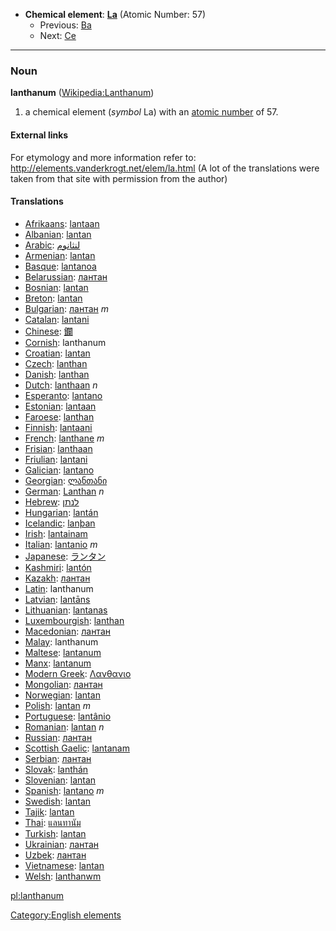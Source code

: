 *'''Chemical element''': '''[[La]]''' (Atomic Number: 57)
**Previous: [[Barium|Ba]]
**Next: [[Cerium|Ce]]
----
=== Noun ===
'''lanthanum''' ([[en:Lanthanum|Wikipedia:Lanthanum]])

# a chemical element (''symbol'' La) with an [[atomic number]] of 57.

====External links====
For etymology and more information refer to:
http://elements.vanderkrogt.net/elem/la.html
(A lot of the translations were taken from that site with permission from the author)

==== Translations ====
*[[Afrikaans]]: [[lantaan]]
*[[Albanian]]: [[lantan]]
*[[Arabic]]: [[لنثانوم]]
*[[Armenian]]: [[lantan]]
*[[Basque]]: [[lantanoa]]
*[[Belarussian]]: [[лантан]]
*[[Bosnian]]: [[lantan]]
*[[Breton]]: [[lantan]]
*[[Bulgarian]]: [[лантан]] ''m''
*[[Catalan]]: [[lantani]]
*[[Chinese]]: [[鑭]]
*[[Cornish]]: lanthanum
*[[Croatian]]: [[lantan]]
*[[Czech]]: [[lanthan]]
*[[Danish]]: [[lanthan]]
*[[Dutch]]: [[lanthaan]] ''n''
*[[Esperanto]]: [[lantano]]
*[[Estonian]]: [[lantaan]]
*[[Faroese]]: [[lanthan]]
*[[Finnish]]: [[lantaani]]
*[[French]]: [[lanthane]] ''m''
*[[Frisian]]: [[lanthaan]]
*[[Friulian]]: [[lantani]]
*[[Galician]]: [[lantano]]
*[[Georgian]]: [[ლანთანი]]
*[[German]]: [[Lanthan]] ''n''
*[[Hebrew]]: [[לנתן]]
*[[Hungarian]]: [[lantán]]
*[[Icelandic]]: [[lanþan]]
*[[Irish]]: [[lantainam]]
*[[Italian]]: [[lantanio]] ''m''
*[[Japanese]]: [[ランタン]]
*[[Kashmiri]]: [[lantón]]
*[[Kazakh]]: [[лантан]]
*[[Latin]]: lanthanum
*[[Latvian]]: [[lantāns]]
*[[Lithuanian]]: [[lantanas]]
*[[Luxembourgish]]: [[lanthan]]
*[[Macedonian]]: [[лантан]]
*[[Malay]]: lanthanum
*[[Maltese]]: [[lantanum]]
*[[Manx]]: [[lantanum]]
*[[Modern Greek]]: [[Λανθανιο]] '' ''
*[[Mongolian]]: [[лантан]]
*[[Norwegian]]: [[lantan]]
*[[Polish]]:  [[lantan]] ''m''
*[[Portuguese]]: [[lantânio]]
*[[Romanian]]: [[lantan]] ''n''
*[[Russian]]: [[лантан]] '' ''
*[[Scottish Gaelic]]: [[lantanam]]
*[[Serbian]]: [[лантан]]
*[[Slovak]]: [[lanthán]]
*[[Slovenian]]: [[lantan]]
*[[Spanish]]: [[lantano]] ''m''
*[[Swedish]]: [[lantan]]
*[[Tajik]]: [[lantan]]
*[[Thai]]: [[แลนทานัม]]
*[[Turkish]]: [[lantan]]
*[[Ukrainian]]: [[лантан]]
*[[Uzbek]]: [[лантан]]
*[[Vietnamese]]: [[lantan]]
*[[Welsh]]: [[lanthanwm]]

[[Category:English elements]]
[[pl:lanthanum]]